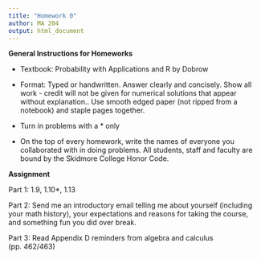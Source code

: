 ```yaml
---
title: "Homework 0"
author: MA 204
output: html_document
---
```


**General Instructions for Homeworks**

- Textbook: 	Probability with Applications and R by Dobrow

- Format: 	Typed or handwritten. Answer clearly and concisely. Show all work - credit will not be given for numerical solutions that appear without explanation.. Use smooth edged paper (not ripped from a notebook) and staple pages together.

- Turn in problems with a * only

- On the top of every homework, write the names of everyone you collaborated with in doing problems. All students, staff and faculty are bound by the Skidmore College Honor Code.


**Assignment**

Part 1: 1.9, 1.10*, 1.13

Part 2: Send me an introductory email telling me about yourself (including your math history), your expectations and reasons for taking the course, and something fun you did over break. 

Part 3: Read Appendix D reminders from algebra and calculus (pp. 462/463)

